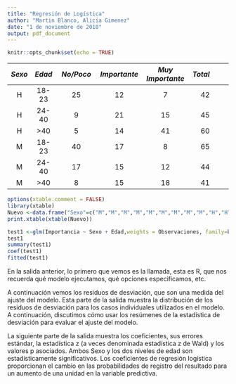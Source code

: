 ---
title: "Regresión de Logística"
author: "Martin Blanco, Alicia Gimenez"
date: "1 de noviembre de 2018"
output: pdf_document
---

```{r setup, include=FALSE}
knitr::opts_chunk$set(echo = TRUE)
```


| _Sexo_| _Edad_| _No/Poco_        | _Importante_   | _Muy Importante_  | _Total_|
|:-----:|:------:|:-------------:|:------------:|:---------------:|----:|:------:|
|H      |18-23  | 25    |12            |7 |42|
|H      |24-40  |9      |21           |15 |45|
|H      |>40    |5    |14           |41|60|
|M      |18-23  |40        |17           |8|65|
|M      |24-40  |17        |15           |12|44|
|M      |>40    |8        |15           |18|41|

```{r, results='asis',caption= "1 denota No/Poco, 2 denota Importante y 3 denota Muy Importante", echo=FALSE}
options(xtable.comment = FALSE)
library(xtable)
Nuevo <-data.frame("Sexo"=c("M","M","M","M","M","M","M","M","M","H","H","H","H","H","H","H","H","H"),"Edad"=c("18-23","18-23","18-23","24-40","24-40","24-40",">40",">40",">40","18-23","18-23","18-23","24-40","24-40","24-40",">40",">40",">40"),"Importancia"= c("1","2","3","1","2","3","1","2","3","1","2","3","1","2","3","1","2","3"),"Observaciones"= c(26,12,7,9,21,15,5,14,41,40,17,8,17,15,12,8,15,18))
print.xtable(xtable(Nuevo))


```


```{r}
test1 <-glm(Importancia ~ Sexo + Edad,weights = Observaciones, family=binomial(link = logit), data=Nuevo)
test1
summary(test1)
coef(test1)
fitted(test1)
```
En la salida anterior, lo primero que vemos es la llamada, esta es R, que nos recuerda qué modelo ejecutamos, qué opciones especificamos, etc.

A continuación vemos los residuos de desviación, que son una medida del ajuste del modelo. Esta parte de la salida muestra la distribución de los residuos de desviación para los casos individuales utilizados en el modelo. A continuación, discutimos cómo usar los resúmenes de la estadística de desviación para evaluar el ajuste del modelo.

La siguiente parte de la salida muestra los coeficientes, sus errores estándar, la estadística z (a veces denominada estadística z de Wald) y los valores p asociados. Ambos Sexo y los dos niveles de edad son estadísticamente significativos. Los coeficientes de regresión logística proporcionan el cambio en las probabilidades de registro del resultado para un aumento de una unidad en la variable predictiva.
